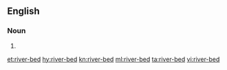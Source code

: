 {{also|riverbed|river bed}}
==English==

===Noun===
{{en-noun}}

# {{alternative form of|riverbed|lang=en}}

[[et:river-bed]]
[[hy:river-bed]]
[[kn:river-bed]]
[[ml:river-bed]]
[[ta:river-bed]]
[[vi:river-bed]]